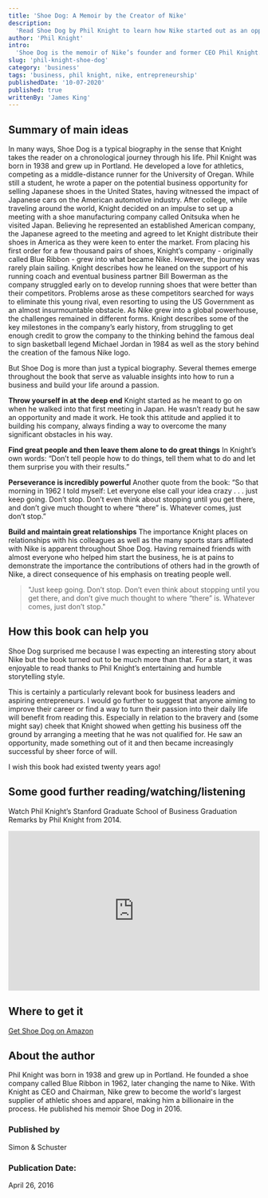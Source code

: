 ```yaml
---
title: 'Shoe Dog: A Memoir by the Creator of Nike'
description:
  'Read Shoe Dog by Phil Knight to learn how Nike started out as an opportunistic meeting in Japan and grew into an internationally-famous sportswear brand.'
author: 'Phil Knight'
intro:
  'Shoe Dog is the memoir of Nike’s founder and former CEO Phil Knight. From his early beginnings as a limited but enthusiastic student athlete with an idea about selling Japanese trainers, Knight recounts Nike’s emergence as the leading global sportswear brand, a journey filled with success, failure and powerful insights into what it takes to build a successful business.'
slug: 'phil-knight-shoe-dog'
category: 'business'
tags: 'business, phil knight, nike, entrepreneurship'
publishedDate: '10-07-2020'
published: true
writtenBy: 'James King'
---
```


## Summary of main ideas

In many ways, Shoe Dog is a typical biography in the sense that Knight takes the reader on a chronological journey through his life. 
Phil Knight was born in 1938 and grew up in Portland. He developed a love for athletics, competing as a middle-distance runner for the University of Oregan. While still a student, he wrote a paper on the potential business opportunity for selling Japanese shoes in the United States, having witnessed the impact of Japanese cars on the American automotive industry.
After college, while traveling around the world, Knight decided on an impulse to set up a meeting with a shoe manufacturing company called Onitsuka when he visited Japan. Believing he represented an established American company, the Japanese agreed to the meeting and agreed to let Knight distribute their shoes in America as they were keen to enter the market. 
From placing his first order for a few thousand pairs of shoes, Knight’s company - originally called Blue Ribbon - grew into what became Nike. 
However, the journey was rarely plain sailing. Knight describes how he leaned on the support of his running coach and eventual business partner Bill Bowerman as the company struggled early on to develop running shoes that were better than their competitors. Problems arose as these competitors searched for ways to eliminate this young rival, even resorting to using the US Government as an almost insurmountable obstacle.
As Nike grew into a global powerhouse, the challenges remained in different forms. Knight describes some of the key milestones in the company’s early history, from struggling to get enough credit to grow the company to the thinking behind the famous deal to sign basketball legend Michael Jordan in 1984 as well as the story behind the creation of the famous Nike logo.

But Shoe Dog is more than just a typical biography. Several themes emerge throughout the book that serve as valuable insights into how to run a business and build your life around a passion.

**Throw yourself in at the deep end** 
Knight started as he meant to go on when he walked into that first meeting in Japan. He wasn’t ready but he saw an opportunity and made it work. He took this attitude and applied it to building his company, always finding a way to overcome the many significant obstacles in his way.

**Find great people and then leave them alone to do great things**
In Knight’s own words: “Don’t tell people how to do things, tell them what to do and let them surprise you with their results.”

**Perseverance is incredibly powerful**
Another quote from the book: “So that morning in 1962 I told myself: Let everyone else call your idea crazy . . . just keep going. Don’t stop. Don’t even think about stopping until you get there, and don’t give much thought to where “there” is. Whatever comes, just don’t stop.”

**Build and maintain great relationships**
The importance Knight places on relationships with his colleagues as well as the many sports stars affiliated with Nike is apparent throughout Shoe Dog. Having remained friends with almost everyone who helped him start the business, he is at pains to demonstrate the importance the contributions of others had in the growth of Nike, a direct consequence of his emphasis on treating people well.


> "Just keep going. Don’t stop. Don’t even think about stopping until you get there, and don’t give much thought to where “there” is. 
> Whatever comes, just don’t stop."

## How this book can help you

Shoe Dog surprised me because I was expecting an interesting story about Nike but the book turned out to be much more than that. For a start, it was enjoyable to read thanks to Phil Knight’s entertaining and humble storytelling style.

This is certainly a particularly relevant book for business leaders and aspiring entrepreneurs. I would go further to suggest that anyone aiming to improve their career or find a way to turn their passion into their daily life will benefit from reading this. Especially in relation to the bravery and (some might say) cheek that Knight showed when getting his business off the ground by arranging a meeting that he was not qualified for. He saw an opportunity, made something out of it and then became increasingly successful by sheer force of will. 

I wish this book had existed twenty years ago! 


## Some good further reading/watching/listening

Watch Phil Knight’s Stanford Graduate School of Business Graduation Remarks by Phil Knight from 2014.
<br />
<iframe
  width="100%"
  height="320px"
  src="https://www.youtube.com/embed/nRN9FwWQY8w"
  frameBorder="0"
  allow="accelerometer; autoplay; encrypted-media; gyroscope; picture-in-picture"
  allowFullScreen
></iframe>

## Where to get it

[Get Shoe Dog on Amazon](https://www.amazon.com/Shoe-Dog-Memoir-Creator-Nike/dp/1501135929/ref=sr_1_1?dchild=1&keywords=shoe+dog&qid=1594378755&sr=8-1)

## About the author

Phil Knight was born in 1938 and grew up in Portland. He founded a shoe company called Blue Ribbon in 1962, later changing the name to Nike. With Knight as CEO and Chairman, Nike grew to become the world's largest supplier of athletic shoes and apparel, making him a billionaire in the process. He published his memoir Shoe Dog in 2016.

### Published by

Simon & Schuster

### Publication Date:

April 26, 2016
